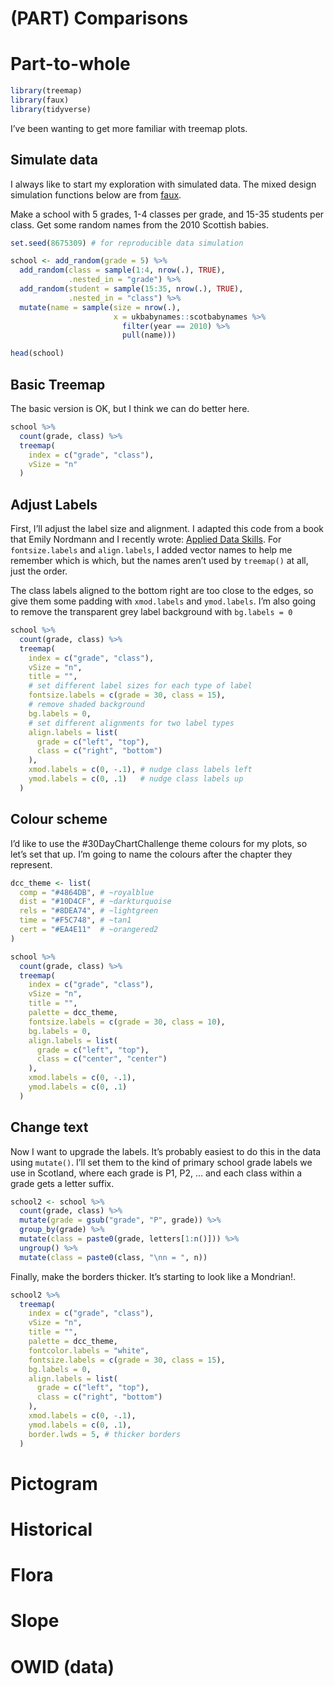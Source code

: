 # (PART) Comparisons {-}

# Part-to-whole

```r
library(treemap)
library(faux)
library(tidyverse)
```

I've been wanting to get more familiar with treemap plots. 

## Simulate data

I always like to start my exploration with simulated data. The mixed design simulation functions below are from [faux](https://debruine.github.io/faux/articles/sim_mixed.html).

Make a school with 5 grades, 1-4 classes per grade, and 15-35 students per class. Get some random names from the 2010 Scottish babies.

```r
set.seed(8675309) # for reproducible data simulation

school <- add_random(grade = 5) %>%
  add_random(class = sample(1:4, nrow(.), TRUE), 
             .nested_in = "grade") %>%
  add_random(student = sample(15:35, nrow(.), TRUE), 
             .nested_in = "class") %>%
  mutate(name = sample(size = nrow(.),
                       x = ukbabynames::scotbabynames %>%
                         filter(year == 2010) %>%
                         pull(name)))

head(school)
```

## Basic Treemap

The basic version is OK, but I think we can do better here.

```r
school %>% 
  count(grade, class) %>%
  treemap(
    index = c("grade", "class"), 
    vSize = "n"
  )
```

## Adjust Labels

First, I'll adjust the label size and alignment. I adapted this code from a book that Emily Nordmann and I recently wrote: [Applied Data Skills](https://psyteachr.github.io/ads-v1/custom.html#treemap). For `fontsize.labels` and `align.labels`, I added vector names to help me remember which is which, but the names aren't used by `treemap()` at all, just the order.

The class labels aligned to the bottom right are too close to the edges, so give them some padding with `xmod.labels` and `ymod.labels`. I'm also going to remove the transparent grey label background with `bg.labels = 0`

```r
school %>% 
  count(grade, class) %>%
  treemap(
    index = c("grade", "class"), 
    vSize = "n", 
    title = "",
    # set different label sizes for each type of label
    fontsize.labels = c(grade = 30, class = 15), 
    # remove shaded background
    bg.labels = 0,
    # set different alignments for two label types
    align.labels = list(
      grade = c("left", "top"), 
      class = c("right", "bottom")
    ),
    xmod.labels = c(0, -.1), # nudge class labels left
    ymod.labels = c(0, .1)   # nudge class labels up
  )
```

## Colour scheme

I'd like to use the #30DayChartChallenge theme colours for my plots, so let's set that up. I'm going to name the colours after the chapter they represent.

```r
dcc_theme <- list(
  comp = "#4864DB", # ~royalblue
  dist = "#10D4CF", # ~darkturquoise
  rels = "#8DEA74", # ~lightgreen
  time = "#F5C748", # ~tan1
  cert = "#EA4E11"  # ~orangered2
)
```

```r
school %>% 
  count(grade, class) %>%
  treemap(
    index = c("grade", "class"), 
    vSize = "n", 
    title = "",
    palette = dcc_theme,
    fontsize.labels = c(grade = 30, class = 10), 
    bg.labels = 0,
    align.labels = list(
      grade = c("left", "top"), 
      class = c("center", "center")
    ),
    xmod.labels = c(0, -.1),
    ymod.labels = c(0, .1)
  )
```

## Change text

Now I want to upgrade the labels. It's probably easiest to do this in the data using `mutate()`. I'll set them to the kind of primary school grade labels we use in Scotland, where each grade is P1, P2, ... and each class within a grade gets a letter suffix. 

```r
school2 <- school %>% 
  count(grade, class) %>%
  mutate(grade = gsub("grade", "P", grade)) %>%
  group_by(grade) %>%
  mutate(class = paste0(grade, letters[1:n()])) %>%
  ungroup() %>%
  mutate(class = paste0(class, "\nn = ", n))
```

Finally, make the borders thicker. It's starting to look like a Mondrian!.

```r
school2 %>%
  treemap(
    index = c("grade", "class"), 
    vSize = "n", 
    title = "",
    palette = dcc_theme,
    fontcolor.labels = "white",
    fontsize.labels = c(grade = 30, class = 15), 
    bg.labels = 0,
    align.labels = list(
      grade = c("left", "top"), 
      class = c("right", "bottom")
    ),
    xmod.labels = c(0, -.1),
    ymod.labels = c(0, .1),
    border.lwds = 5, # thicker borders
  )
```


# Pictogram

# Historical

# Flora

# Slope

# OWID (data)
